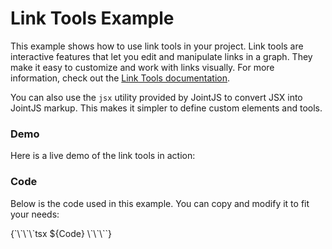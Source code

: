 
<Meta of={Stories} />

# Link Tools Example

This example shows how to use link tools in your project. Link tools are interactive features that let you edit and manipulate links in a graph. They make it easy to customize and work with links visually. For more information, check out the [Link Tools documentation](https://resources.jointjs.com/tutorial/link-tools).

You can also use the `jsx` utility provided by JointJS to convert JSX into JointJS markup. This makes it simpler to define custom elements and tools.

### Demo

Here is a live demo of the link tools in action:

<Canvas of={Stories.Default} />

### Code

Below is the code used in this example. You can copy and modify it to fit your needs:

<Markdown>
{`\`\`\`tsx
${Code}
\`\`\``}
</Markdown>









